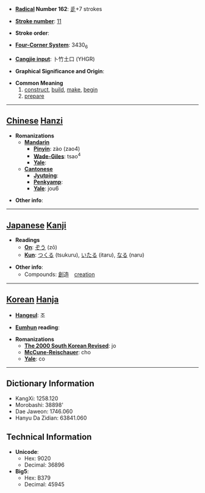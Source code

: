 * '''[[Wiktionary:Chinese radical index| Radical]] Number 162''': [[Wiktionary:Chinese radical index 辵|辵]]+7 strokes

* '''[[Wiktionary:Chinese total strokes index|Stroke number]]''': [[Wiktionary:Chinese total strokes index 11|11]]

* '''Stroke order''': 

* '''[[Wiktionary:Chinese four corner index|Four-Corner System]]''': 3430<sub>6</sub>

* '''[[Wiktionary:Chinese Cangjie index|Cangjie input]]''': 卜竹土口 (YHGR)

* '''Graphical Significance and Origin''': 

* '''Common Meaning'''
*# [[construct]], [[build]], [[make]], [[begin]]
*# [[prepare]]


----

== [[Chinese]] [[Hanzi]] ==

* '''Romanizations'''
** '''[[Mandarin]]'''
*** '''[[Pinyin]]''': zào (zao4)
*** '''[[Wade-Giles]]''': tsao<sup>4</sup>
*** '''[[Yale]]''': 
** '''[[Cantonese]]'''
*** '''[[Jyutping]]''':
*** '''[[Penkyamp]]''': 
*** '''[[Yale]]''': jou6

* '''Other info''': 

----

== [[Japanese]] [[Kanji]] ==

* '''Readings'''
** '''[[On]]''': [[ぞう]] (zō)
** '''[[Kun]]''': [[つくる]] (tsukuru), [[いたる]] (itaru), [[なる]] (naru)

* '''Other info''':  
**Compounds: [[創]]造　[[creation]]     
----

== [[Korean]] [[Hanja]] ==

* '''[[Hangeul]]''': 조

* '''[[Eumhun]] reading''': 

* '''Romanizations'''
** '''[[The 2000 South Korean Revised Romanization|The 2000 South Korean Revised]]''': jo
** '''[[McCune-Reischauer]]''': cho
** '''[[Yale]]''': co

----

== Dictionary Information ==

* KangXi: 1258.120
* Morobashi: 38898'
* Dae Jaweon: 1746.060
* Hanyu Da Zidian: 63841.060

== Technical Information ==

* '''Unicode''':
** Hex: 9020
** Decimal: 36896
* '''Big5''':
** Hex: B379
** Decimal: 45945